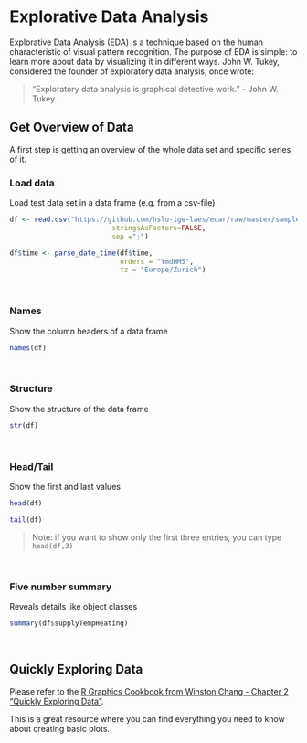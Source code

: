 # Explorative Data Analysis
Explorative Data Analysis (EDA) is a technique based on the human characteristic of visual pattern recognition. The purpose of EDA is simple: to learn more about data by visualizing it in different ways. John W. Tukey, considered the founder of exploratory data analysis, once wrote: 

> “Exploratory data analysis is graphical detective work.” - John W. Tukey

## Get Overview of Data
A first step is getting an overview of the whole data set and specific series of it.

### Load data
Load test data set in a data frame (e.g. from a csv-file)

```r
df <- read.csv("https://github.com/hslu-ige-laes/edar/raw/master/sampleData/centralHeating.csv",
                         stringsAsFactors=FALSE,
                         sep =";")

df$time <- parse_date_time(df$time,
                           orders = "YmdHMS",
                           tz = "Europe/Zurich")
```

<br>

### Names
Show the column headers of a data frame

```r
names(df)
```

<br>

### Structure
Show the structure of the data frame

```r
str(df)
```

<br>

### Head/Tail
Show the first and last values

```r
head(df)
```

```r
tail(df)
```

> Note: if you want to show only the first three entries, you can type `head(df,3)`

<br>

### Five number summary

Reveals details like object classes

```r
summary(df$supplyTempHeating)
```

<br>

## Quickly Exploring Data
Please refer to the [R Graphics Cookbook from Winston Chang - Chapter 2 "Quickly Exploring Data"](https://r-graphics.org/chapter-quick){target="_blank"}.

This is a great resource where you can find everything you need to know about creating basic plots.
